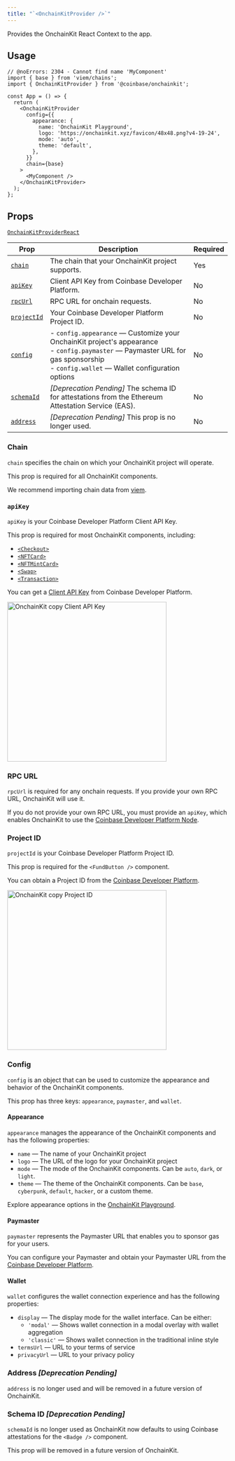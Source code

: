 ```yaml
---
title: "`<OnchainKitProvider />`"
---
```



Provides the OnchainKit React Context to the app.

## Usage

```tsx twoslash [app.tsx]
// @noErrors: 2304 - Cannot find name 'MyComponent'
import { base } from 'viem/chains';
import { OnchainKitProvider } from '@coinbase/onchainkit';

const App = () => {
  return (
    <OnchainKitProvider
      config={{
        appearance: {
          name: 'OnchainKit Playground',
          logo: 'https://onchainkit.xyz/favicon/48x48.png?v4-19-24',
          mode: 'auto',
          theme: 'default',
        },
      }}
      chain={base}
    >
      <MyComponent />
    </OnchainKitProvider>
  );
};
```

## Props

[`OnchainKitProviderReact`](/builderkits/onchainkit/config/types#onchainkitproviderreact)

| Prop                       | Description                                                                                                                                                                                    | Required |
| -------------------------- | ---------------------------------------------------------------------------------------------------------------------------------------------------------------------------------------------- | -------- |
| [`chain`](#chain)          | The chain that your OnchainKit project supports.                                                                                                                                               | Yes      |
| [`apiKey`](#apikey)        | Client API Key from Coinbase Developer Platform.                                                                                                                                               | No       |
| [`rpcUrl`](#rpc-url)       | RPC URL for onchain requests.                                                                                                                                                                  | No       |
| [`projectId`](#project-id) | Your Coinbase Developer Platform Project ID.                                                                                                                                                   | No       |
| [`config`](#config)        | - `config.appearance` — Customize your OnchainKit project's appearance <br /> - `config.paymaster` — Paymaster URL for gas sponsorship <br /> - `config.wallet` — Wallet configuration options | No       |
| [`schemaId`](#schema-id)   | _[Deprecation Pending]_ The schema ID for attestations from the Ethereum Attestation Service (EAS).                                                                                            | No       |
| [`address`](#address)      | _[Deprecation Pending]_ This prop is no longer used.                                                                                                                                           | No       |

### Chain

`chain` specifies the chain on which your OnchainKit project will operate.

This prop is required for all OnchainKit components.

We recommend importing chain data from [viem](https://viem.sh/docs/chains/introduction).

### `apiKey`

`apiKey` is your Coinbase Developer Platform Client API Key.

This prop is required for most OnchainKit components, including:

- [`<Checkout>`](/builderkits/onchainkit/checkout/checkout)
- [`<NFTCard>`](/builderkits/onchainkit/mint/nft-card)
- [`<NFTMintCard>`](/builderkits/onchainkit/mint/nft-mint-card)
- [`<Swap>`](/builderkits/onchainkit/swap/swap)
- [`<Transaction>`](/builderkits/onchainkit/transaction/transaction)

You can get a [Client API Key](https://portal.cdp.coinbase.com/projects/project-id/api-keys/client-key)
from Coinbase Developer Platform.

<img
  alt="OnchainKit copy Client API Key"
  src="/images/onchainkit/copy-api-key-guide.png"
  height="364"
/>

### RPC URL

`rpcUrl` is required for any onchain requests. If you provide your own RPC URL,
OnchainKit will use it.

If you do not provide your own RPC URL, you must provide an `apiKey`, which
enables OnchainKit to use the
[Coinbase Developer Platform Node](https://portal.cdp.coinbase.com/products/node).

### Project ID

`projectId` is your Coinbase Developer Platform Project ID.

This prop is required for the `<FundButton />` component.

You can obtain a Project ID from the [Coinbase Developer Platform](https://portal.cdp.coinbase.com/projects).

<img
  alt="OnchainKit copy Project ID"
  src="/images/onchainkit/copy-project-id.png"
  height="364"
/>

### Config

`config` is an object that can be used to customize the appearance and behavior
of the OnchainKit components.

This prop has three keys: `appearance`, `paymaster`, and `wallet`.

#### Appearance

`appearance` manages the appearance of the OnchainKit components and has the following properties:

- `name` — The name of your OnchainKit project
- `logo` — The URL of the logo for your OnchainKit project
- `mode` — The mode of the OnchainKit components. Can be `auto`, `dark`, or `light`.
- `theme` — The theme of the OnchainKit components. Can be `base`, `cyberpunk`, `default`, `hacker`, or a custom theme.

Explore appearance options in the [OnchainKit Playground](https://onchainkit.xyz/playground).

#### Paymaster

`paymaster` represents the Paymaster URL that enables you to sponsor gas for your users.

You can configure your Paymaster and obtain your Paymaster URL from the
[Coinbase Developer Platform](https://portal.cdp.coinbase.com/products/bundler-and-paymaster).

#### Wallet

`wallet` configures the wallet connection experience and has the following properties:

- `display` — The display mode for the wallet interface. Can be either:
  - `'modal'` — Shows wallet connection in a modal overlay with wallet aggregation
  - `'classic'` — Shows wallet connection in the traditional inline style
- `termsUrl` — URL to your terms of service
- `privacyUrl` — URL to your privacy policy

### Address _[Deprecation Pending]_

`address` is no longer used and will be removed in a future version of
OnchainKit.

### Schema ID _[Deprecation Pending]_

`schemaId` is no longer used as OnchainKit now defaults to using Coinbase
attestations for the `<Badge />` component.

This prop will be removed in a future version of OnchainKit.

